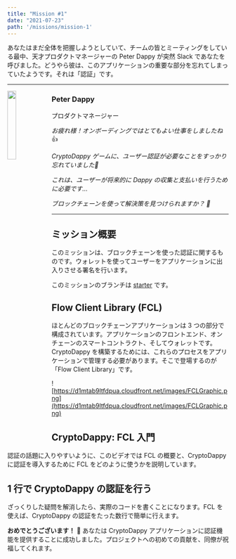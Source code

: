 ```yaml
---
title: "Mission #1"
date: "2021-07-23"
path: '/missions/mission-1'
---
```



あなたはまだ全体を把握しようとしていて、チームの皆とミーティングをしている最中、天才プロダクトマネージャーの Peter Dappy が突然 Slack であなたを呼びました。どうやら彼は、このアプリケーションの重要な部分を忘れてしまっていたようです。それは「認証」です。

---

<img src="https://d1mtab9ltfdpua.cloudfront.net/images/Dappy11.png" width="20%" style="float: left;" />


### Peter Dappy

プロダクトマネージャー

*お疲れ様！オンボーディングではとてもよい仕事をしましたね* 👍

*CryptoDappy ゲームに、ユーザー認証が必要なことをすっかり忘れていました🙈*

*これは、ユーザーが将来的に Dappy の収集と支払いを行うために必要です…*

*ブロックチェーンを使って解決策を見つけられますか？ 🙏* 

---

## ミッション概要

このミッションは、ブロックチェーンを使った認証に関するものです。ウォレットを使ってユーザーをアプリケーションに出入りさせる署名を行います。

このミッションのブランチは [starter](https://github.com/bebner/crypto-dappy/tree/starter) です。

## Flow Client Library (FCL)

ほとんどのブロックチェーンアプリケーションは 3 つの部分で構成されています。アプリケーションのフロントエンド、オンチェーンのスマートコントラクト、そしてウォレットです。CryptoDappy を構築するためには、これらのプロセスをアプリケーションで管理する必要があります。そこで登場するのが「Flow Client Library」です。

<YoutubeEmbed embedId="Li9BmEroyvs"/>

![https://d1mtab9ltfdpua.cloudfront.net/images/FCLGraphic.png](https://d1mtab9ltfdpua.cloudfront.net/images/FCLGraphic.png)

## CryptoDappy: FCL 入門

認証の話題に入りやすいように、このビデオでは FCL の概要と、CryptoDappy に認証を導入するために FCL をどのように使うかを説明しています。

<YoutubeEmbed embedId="1WOt52G9EEw"/>

## 1 行で CryptoDappy の認証を行う

ざっくりした疑問を解消したら、実際のコードを書くことになります。FCL を使えば、CryptoDappy の認証をたった数行で簡単に行えます。

<YoutubeEmbed embedId="C4bW8Om78Nw"/>

**おめでとうございます！** 🎉 あなたは CryptoDappy アプリケーションに認証機能を提供することに成功しました。プロジェクトへの初めての貢献を、同僚が祝福してくれます。

